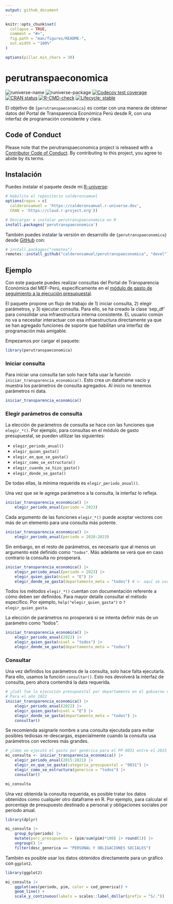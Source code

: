 ```yaml
---
output: github_document
---
```


<!-- README.md is generated from README.Rmd. Please edit that file -->

```r
knitr::opts_chunk$set(
  collapse = TRUE,
  comment = "#>",
  fig.path = "man/figures/README-",
  out.width = "100%"
)

options(pillar.min_chars = 30)
```

# perutranspaeconomica

<!-- badges: start -->
![runiverse-name](https://calderonsamuel.r-universe.dev/badges/:name)
![runiverse-package](https://calderonsamuel.r-universe.dev/badges/perutranspaeconomica)
[![Codecov test coverage](https://codecov.io/gh/calderonsamuel/perutranspaeconomica/branch/main/graph/badge.svg)](https://app.codecov.io/gh/calderonsamuel/perutranspaeconomica?branch=main)
[![CRAN status](https://www.r-pkg.org/badges/version/perutranspaeconomica)](https://CRAN.R-project.org/package=perutranspaeconomica)
[![R-CMD-check](https://github.com/calderonsamuel/perutranspaeconomica/actions/workflows/R-CMD-check.yaml/badge.svg)](https://github.com/calderonsamuel/perutranspaeconomica/actions/workflows/R-CMD-check.yaml)
[![Lifecycle: stable](https://img.shields.io/badge/lifecycle-stable-brightgreen.svg)](https://lifecycle.r-lib.org/articles/stages.html#stable)
<!-- badges: end -->

El objetivo de `{perutranspaeconomica}` es contar con una manera de obtener datos del Portal de Transparencia Económica Perú desde R, con una interfaz de programación consistente y clara.

## Code of Conduct

Please note that the perutranspaeconomica project is released with a [Contributor Code of Conduct](https://contributor-covenant.org/version/2/1/CODE_OF_CONDUCT.html). By contributing to this project, you agree to abide by its terms.


## Instalación

Puedes instalar el paquete desde mi [R-universe](https://calderonsamuel.r-universe.dev/):

```r
# Habilita el repositorio calderonsamuel
options(repos = c(
  calderonsamuel = 'https://calderonsamuel.r-universe.dev',
  CRAN = 'https://cloud.r-project.org'))

# Descargar e instalar perutranspaeconomica en R
install.packages('perutranspaeconomica')
```


También puedes instalar la versión en desarrollo de `{perutranspaeconomica}` desde [GitHub](https://github.com/) con:

``` r
# install.packages("remotes")
remotes::install_github("calderonsamuel/perutranspaeconomica", "devel")
```

## Ejemplo

Con este paquete puedes realizar consultas del Portal de Transparencia Económica del MEF-Perú, específicamente en el [módulo de gasto de seguimiento a la ejecución presupuestal](https://www.mef.gob.pe/es/?option=com_content&language=es-ES&Itemid=100944&lang=es-ES&view=article&id=504).

El paquete propone un flujo de trabajo de 1) iniciar consulta, 2) elegir parámetros, y 3) ejecutar consulta. Para ello, se ha creado la clase 'sep_df' para consolidar una infraestructura interna consistente. EL usuario común no va a necesitar interactuar con esa infraestructura directamente ya que se han agregado funciones de soporte que habilitan una interfaz de programación más amigable.

Empezamos por cargar el paquete:

```r
library(perutranspaeconomica)
```

### Iniciar consulta

Para iniciar una consulta tan solo hace falta usar la función `iniciar_transparencia_economica()`. Esto crea un dataframe vacío y muestra los parámetros de consulta agregados. Al inicio no tenemos parámetros ni data.

```r
iniciar_transparencia_economica()
```

### Elegir parámetros de consulta

La elección de parámetros de consulta se hace con las funciones que `elegir_*()`. Por ejemplo, para consultas en el módulo de gasto presupuestal, se pueden utilizar las siguientes:

- `elegir_periodo_anual()` 
- `elegir_quien_gasta()`
- `elegir_en_que_se_gasta()`
- `elegir_como_se_estructura()`
- `elegir_cuando_se_hizo_gasto()`
- `elegir_donde_se_gasta()`

De todas ellas, la mínima requerida es `elegir_periodo_anual()`. 

Una vez que se le agrega parámetros a la consulta, la interfaz lo refleja. 

```r
iniciar_transparencia_economica() |> 
    elegir_periodo_anual(periodo = 2023)
```

Cada argumento de las funciones `elegir_*()` puede aceptar vectores con más de un elemento para una consulta más potente.

```r
iniciar_transparencia_economica() |> 
    elegir_periodo_anual(periodo = 2020:2023)
```

Sin embargo, en el resto de parámetros, es necesario que al menos un argumento esté definido como `"todos"`. Más adelante se verá que en caso contrario la consulta no prosperará.

```r
iniciar_transparencia_economica() |> 
    elegir_periodo_anual(periodo = 2023) |> 
    elegir_quien_gasta(nivel = "E") |> 
    elegir_donde_se_gasta(departamento_meta = "todos") # <- aquí se usó "todos"
```

Todos los métodos `elegir_*()` cuentan con documentación referente a cómo deben ser definidos. Para mayor detalle consultar el método específico. Por ejemplo, `help("elegir_quien_gasta")` o `?elegir_quien_gasta`.

La elección de parámetros no prosperará si se intenta definir más de un parámetro como "todos".

```r
iniciar_transparencia_economica() |> 
    elegir_periodo_anual(2022) |> 
    elegir_quien_gasta(nivel = "todos") |> 
    elegir_donde_se_gasta(departamento_meta = "todos")
```

### Consultar

Una vez definidos los parámetros de la consulta, solo hace falta ejecutarla. Para ello, usamos la función `consultar()`. Esto nos devolverá la interfaz de consulta, pero ahora contendrá la data requerida. 

```r
# ¿Cuál fue la ejecución presupuestal por departamento en el gobierno nacional?
# Para el año 2022
iniciar_transparencia_economica() |> 
    elegir_periodo_anual(2022) |> 
    elegir_quien_gasta(nivel = "E") |> 
    elegir_donde_se_gasta(departamento_meta = "todos") |> 
    consultar()
```

Se recomienda asignarle nombre a una consulta ejecutada para evitar posibles tediosas re-descargas, especialmente cuando la consulta usa parámetros con vectores más grandes.

```r
# ¿Cómo se ejecutó el gasto por genérica para el PP 0031 entre el 2015 y 2021?
mi_consulta <- iniciar_transparencia_economica() |> 
    elegir_periodo_anual(2015:2021) |> 
    elegir_en_que_se_gasta(categoria_presupuestal = "0031") |> 
    elegir_como_se_estructura(generica = "todos") |> 
    consultar()

mi_consulta
```

Una vez obtenida la consulta requerida, es posible tratar los datos obtenidos como cualquier otro dataframe en R. Por ejemplo, para calcular el porcentaje de presupuesto destinado a personal y obligaciones sociales por periodo anual.

```r
library(dplyr)

mi_consulta |> 
    group_by(periodo) |> 
    mutate(porc_presupuesto = (pim/sum(pim)*100) |> round(1)) |> 
    ungroup() |> 
    filter(desc_generica == "PERSONAL Y OBLIGACIONES SOCIALES")
```

También es posible usar los datos obtenidos directamente para un gráfico con `ggplot2`.

```r
library(ggplot2)

mi_consulta |> 
    ggplot(aes(periodo, pim, color = cod_generica)) +
    geom_line() +
    scale_y_continuous(labels = scales::label_dollar(prefix = "S/."))
```















